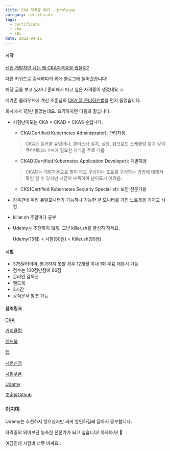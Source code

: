```yaml
---
title: CKA 자격증 따기 - prologue
category: certificate
tags:
  - certificate
  - cka
  - k8s
date: 2022-04-11
---
```


#### 시작

[신입 개발자인 나는 왜 CKA자격증을 땄을까?](https://minkukjo.github.io/devops/2021/05/13/CKA-51/)

다른 키워드로 검색하다가 위에 블로그에 들어갔습니다!

해당 글을 보고 있자니 준비해서 따고 싶은 자격증이 생겼네요 ☺

메가존 클라우드에 계신 조훈님의 [CKA 잘 준비하는법](https://www.inflearn.com/course/%EA%B3%B5%EC%9D%B8-%EC%BF%A0%EB%B2%84%EB%84%A4%ED%8B%B0%EC%8A%A4-%EA%B4%80%EB%A6%AC%EC%9E%90)을 먼저 들었습니다.

회사에서 1강만 들었는데요. 요약하자면 다음과 같습니다.

- 시험난이도는 CKA < CKAD < CKAS 순입니다.

  - CKA(Certified Kubernetes Administrator): 관리자용

  > CKA는 트러블 슈팅이나, 클러스터 설치, 설정, 워크로드 스케쥴링 등과 같이 쿠버네티스 `운영`에 필요한 지식을 주로 다룸

  - CKAD(Certified Kubernetes Application Developer): 개발자용

  > CKAD는 개발자용으로 멀티 파드 구성이나 포트를 구성하는 방법에 대해서 확인 할 수 있지만 시간이 부족하여 난이도가 어려움.

  - CKS(Certified Kubernetes Security Speciallist): 보안 전문가용

- 감독관에 따라 듀얼모니터가 가능하나 가능한 큰 모니터를 가진 노트북을 가지고 시험

- killer.sh 주말마다 공부

- Udemy는 추천하지 않음. 그냥 killer.sh를 열심히 하세요.

  Udemy(15점) < 시험(50점) < Killer.sh(90점)

#### 시험

- 375달러이며, 통과하지 못할 경우 12개월 이내 1회 무료 재응시 가능
- 점수는 100점만점에 66점
- 온라인 감독관
- 핸드북
- 3시간
- 공식문서 참조 가능

#### 참조링크

[CKA](https://www.cncf.io/certification/cka/)

[커리큘럼](https://github.com/cncf/curriculum)

[핸드북](https://www.cncf.io/certification/candidate-handbook)

[팁](https://www.cncf.io/certification/candidate-handbook)

[시험신청](https://training.linuxfoundation.org/certification/certified-kubernetes-administrator-cka/)

[시험쿠폰](https://couponcause.com/stores/linux-foundation/)

[Udemy](https://www.udemy.com/course/certified-kubernetes-administrator-with-practice-tests/)

[조훈님Github](https://github.com/kyh0703/_Lecture_k8s_learning.kit)

### 마치며

Udemy는 추천하지 않으셨지만 싸게 할인하길래 담아서 공부합니다.

자격증의 의미보단 능숙한 전문가가 되고 싶습니다! 아자아자! 💪

여담인데 시험비 너무 비싸요..
